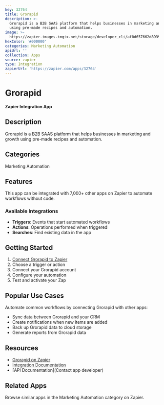 ```yaml
---
key: 32764
title: Grorapid
description: >-
  Grorapid is a B2B SAAS platform that helps businesses in marketing and growth
  using pre-made recipes and automation.
image: >-
  https://zapier-images.imgix.net/storage/developer_cli/af0d657662d89395e94b316307c44ec6.png?auto=format%2Ccompress&ixlib=python-3.0.0&q=50
hexColor: '#000000'
categories: Marketing Automation
apiUrl: ''
collection: Apps
source: zapier
type: Integration
zapierUrl: 'https://zapier.com/apps/32764'
---
```

# Grorapid

**Zapier Integration App**

## Description

Grorapid is a B2B SAAS platform that helps businesses in marketing and growth using pre-made recipes and automation.

## Categories

Marketing Automation

## Features

This app can be integrated with 7,000+ other apps on Zapier to automate workflows without code.

### Available Integrations

- **Triggers**: Events that start automated workflows
- **Actions**: Operations performed when triggered
- **Searches**: Find existing data in the app

## Getting Started

1. [Connect Grorapid to Zapier](https://zapier.com/apps/32764)
2. Choose a trigger or action
3. Connect your Grorapid account
4. Configure your automation
5. Test and activate your Zap

## Popular Use Cases

Automate common workflows by connecting Grorapid with other apps:

- Sync data between Grorapid and your CRM
- Create notifications when new items are added
- Back up Grorapid data to cloud storage
- Generate reports from Grorapid data

## Resources

- [Grorapid on Zapier](https://zapier.com/apps/32764)
- [Integration Documentation](https://zapier.com/apps/32764/integrations)
- [API Documentation](Contact app developer)

## Related Apps

Browse similar apps in the Marketing Automation category on Zapier.
